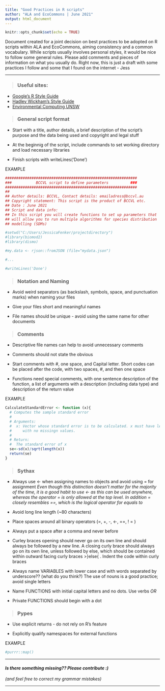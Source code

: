 ```yaml
---
title: "Good Practices in R scripts"
author: "ALA and EcoCommons | June 2021"
output: html_document
---
```


```r
knitr::opts_chunk$set(echo = TRUE)
```

Document created for a joint decision on best practices to be adopted on R scripts within ALA and EcoCommons, 
aiming consistency and a common vocabulary. While scripts usually involves personal styles, it would be nice 
to follow some general rules. Please add comments and pieces of information on what you usually do. Right now, 
this is just a draft with some practices I follow and some that I found on the internet - Jess

***

> ### **Useful sites:**

* [Google's R Style Guide](https://google.github.io/styleguide/Rguide.html)
* [Hadley Wickham’s Style Guide](http://adv-r.had.co.nz/Style.html)
* [Environmental Computing UNSW](http://environmentalcomputing.net/good-practice-for-writing-scripts/)


> ### **General script format**

* Start with a title, author details, a brief description of the script's purpose
  and the data being used and copyright and legal stuff
  
* At the beginnig of the script, include commands to set working directory and 
  load necessary libraries
  
* Finish scripts with writeLines('Done')

EXAMPLE
```r
############################################################
###           BCCVL script to define parameters          ###
############################################################
##
## Author details: BCCVL, Contact details: emailadress@bccvl.au
## Copyright statement: This script is the product of BCCVL etc.
## Date : June 2021
## Script and data info:
## In this script you will create functions to set up parameters that
## will allow you to run multiple algorithms for species distribution
## modelling (SDMs)

#setwd("C:/Users/JessicaFenker/projectdirectory")
#library(biomod2)
#library(dismo)

#my.data <- rjson::fromJSON (file="mydata.json")

#...

#writeLines('Done')
```


> ### **Notation and Naming**

* Avoid weird separators (as backslash, symbols, space, and punctuation marks)
  when naming your files
  
* Give your files short and meaningful names

* File names should be unique - avoid using the same name for other documents


> ### **Comments**

* Descriptive file names can help to avoid unnecessary comments

* Comments should not state the obvious

* Start comments with #,  one space, and Capital letter. Short codes can be placed
  after the code, with two spaces, #, and then one space
  
* Functions need special comments, with one sentence description of the function,
  a list of arguments with a description (including data type) and description
  of the return value
  
EXAMPLE
```r
CalculateStandardError <- function (x){
  # Computes the sample standard error
  #
  # Arguments:
  #  x: Vector whose standard error is to be calculated. x must have length greater than one,
  #     with no missingn values.
  #
  # Return:
  #  The standard error of x
  se<-sd(x)/sqrt(length(x))
  return(se)
}
```
  
  
 
> ### **Sythax**

* Always use <- when assigning names to objects and avoid using = for assignment
*Even though this distinction doesn’t matter for the majority of the time, it is
 a good  habit to use <- as this can be used anywhere, whereas the operator = is
 only allowed at the top level. In addition = closely resembles ==, which is the 
 logical operator for equals to*
 
* Avoid long line length (~80 characters)

* Place spaces around all binary operators (=, +, -, <-, ==, ! = )

* Always put a space after a comma and never before

* Curley braces opening should never go on its own line and should always be
  followed by a new line. A closing curly brace should always go on its own line,
  unless followed by else, which should be contained within outward facing curly
  braces >}else{ . Indent the code within curly braces
  
* Always name VARIABLES with lower case and with words separated by underscore?? 
  (what do you think?) The use of nouns is a good practice; avoid single letters
  
* Name FUNCTIONS with initial capital letters and no dots. Use verbs
 *OR*
* Private FUNCTIONS should begin with a dot 

> ### **Pypes**

* Use explicit returns - do not rely on R's feature

* Explicitly qualify namespaces for external functions

EXAMPLE
```r
#purrr::map()
```


***

#### *Is there something missing?? Please contribute :)*
 *(and feel free to correct my grammar mistakes)*

***

